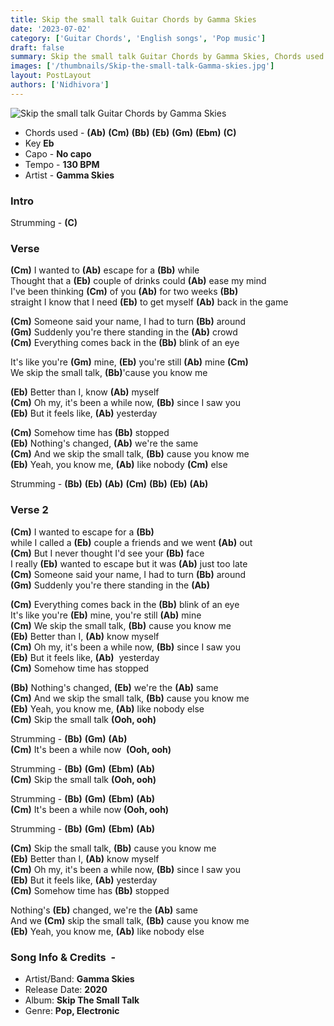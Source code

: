 ```yaml
---
title: Skip the small talk Guitar Chords by Gamma Skies
date: '2023-07-02'
category: ['Guitar Chords', 'English songs', 'Pop music']
draft: false
summary: Skip the small talk Guitar Chords by Gamma Skies, Chords used - (Ab) (Cm) (Bb) (Eb) (Gm)(Ebm) (C)
images: ['/thumbnails/Skip-the-small-talk-Gamma-skies.jpg']
layout: PostLayout
authors: ['Nidhivora']
---
```


![Skip the small talk Guitar Chords by Gamma Skies](/thumbnails/Skip-the-small-talk-Gamma-skies.jpg)

- Chords used - **(Ab)** **(Cm)** **(Bb)** **(Eb)** **(Gm)** **(Ebm)** **(C)**
- Key **Eb**
- Capo - **No capo**
- Tempo - **130 BPM**
- Artist - **Gamma Skies**

### Intro

Strumming - **(C)**

### Verse

**(Cm)** I wanted to **(Ab)** escape for a **(Bb)** while \
Thought that a **(Eb)** couple of drinks could **(Ab)** ease my mind \
I've been thinking **(Cm)** of you **(Ab)** for two weeks **(Bb)** \
straight I know that I need **(Eb)** to get myself **(Ab)** back in the game

**(Cm)** Someone said your name, I had to turn **(Bb)** around \
**(Gm)** Suddenly you're there standing in the **(Ab)** crowd \
**(Cm)** Everything comes back in the **(Bb)** blink of an eye

It's like you're **(Gm)** mine, **(Eb)** you're still **(Ab)** mine **(Cm)** \
We skip the small talk, **(Bb)**'cause you know me

**(Eb)** Better than I, know **(Ab)** myself \
**(Cm)** Oh my, it's been a while now, **(Bb)** since I saw you \
**(Eb)** But it feels like, **(Ab)** yesterday

**(Cm)** Somеhow time has **(Bb)** stopped \
**(Eb)** Nothing's changed, **(Ab)** wе're the same \
**(Cm)** And we skip the small talk, **(Bb)** cause you know me \
**(Eb)** Yeah, you know me, **(Ab)** like nobody **(Cm)** else

Strumming - **(Bb)** **(Eb)** **(Ab)** **(Cm)** **(Bb)** **(Eb)** **(Ab)**

### Verse 2

**(Cm)** I wanted to escape for a **(Bb)** \
while I called a **(Eb)** couple a friends and we went **(Ab)** out \
**(Cm)** But I never thought I'd see your **(Bb)** face \
I really **(Eb)** wanted to escape but it was **(Ab)** just too late \
**(Cm)** Someone said your name, I had to turn **(Bb)** around \
**(Gm)** Suddenly you're there standing in the **(Ab)** 

**(Cm)** Everything comes back in the **(Bb)** blink of an eye \
It's like you're **(Eb)** mine, you're still **(Ab)** mine \
**(Cm)** We skip the small talk, **(Bb)** cause you know me \
**(Eb)** Better than I, **(Ab)** know myself \
**(Cm)** Oh my, it's been a while now, **(Bb)** since I saw you \
**(Eb)** But it feels like, **(Ab)**  yesterday \
**(Cm)** Somehow time has stopped

**(Bb)** Nothing's changed, **(Eb)** we're the **(Ab)** same \
**(Cm)** And we skip the small talk, **(Bb)** cause you know me \
**(Eb)** Yeah, you know me, **(Ab)** like nobody else \
**(Cm)** Skip the small talk **(Ooh, ooh)**

Strumming - **(Bb)** **(Gm)** **(Ab)** \
**(Cm)** It's been a while now  **(Ooh, ooh)**

Strumming - **(Bb)** **(Gm)** **(Ebm)** **(Ab)** \
**(Cm)** Skip the small talk **(Ooh, ooh)**

Strumming - **(Bb)** **(Gm)** **(Ebm)** **(Ab)** \
**(Cm)** It's been a while now **(Ooh, ooh)**

Strumming - **(Bb)** **(Gm)** **(Ebm)** **(Ab)**

**(Cm)** Skip the small talk, **(Bb)** cause you know me \
**(Eb)** Better than I, **(Ab)** know myself \
**(Cm)** Oh my, it's been a while now, **(Bb)** since I saw you \
**(Eb)** But it feels like, **(Ab)** yesterday\
**(Cm)** Somehow time has **(Bb)** stopped

Nothing's **(Eb)** changed, we're the **(Ab)** same \
And we **(Cm)** skip the small talk, **(Bb)** cause you know me \
**(Eb)** Yeah, you know me, **(Ab)** like nobody else

### Song Info & Credits  -

- Artist/Band: **Gamma Skies**
- Release Date: **2020**
- Album: **Skip The Small Talk**
- Genre: **Pop, Electronic**
